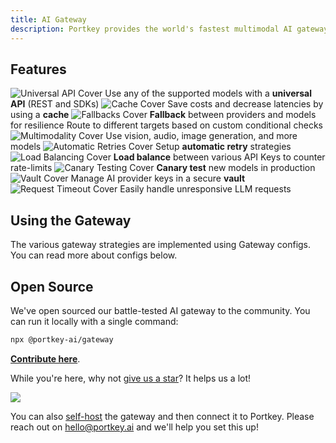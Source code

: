 ```yaml
---
title: AI Gateway
description: Portkey provides the world's fastest multimodal AI gateway that enables working with multiple LLM providers as well as different modalities very easy. The gateway providers features to improve your app's reliability, cost efficiency and accuracy.
---
```


## Features

<CardGroup cols={3}>

  <Card title="Universal API" href="/docs/product/ai-gateway/universal-api">
    <img src="/images/product/ai-gateway/ai-1.avif" alt="Universal API Cover" />
    Use any of the supported models with a <strong>universal API</strong> (REST and SDKs)
  </Card>

  <Card title="Cache (Simple & Semantic)" href="/docs/product/ai-gateway/cache-simple-and-semantic">
    <img src="/images/product/ai-gateway/ai-2.avif" alt="Cache Cover" />
    Save costs and decrease latencies by using a <strong>cache</strong>
  </Card>

  <Card title="Fallbacks" href="/docs/product/ai-gateway/fallbacks">
    <img src="/images/product/ai-gateway/ai-3.avif" alt="Fallbacks Cover" />
    <strong>Fallback</strong> between providers and models for resilience
  </Card>

  <Card title="Conditional Routing" href="/docs/product/ai-gateway/conditional-routing">
    Route to different targets based on custom conditional checks
  </Card>

  <Card title="Multimodality" href="/docs/product/ai-gateway/multimodal-capabilities">
    <img src="/images/product/ai-gateway/ai-4.avif" alt="Multimodality Cover" />
    Use vision, audio, image generation, and more models
  </Card>

  <Card title="Automatic Retries" href="/docs/product/ai-gateway/automatic-retries">
    <img src="/images/product/ai-gateway/ai-5.avif" alt="Automatic Retries Cover" />
    Setup <strong>automatic retry</strong> strategies
  </Card>

  <Card title="Load Balancing" href="/docs/product/ai-gateway/load-balancing">
    <img src="/images/product/ai-gateway/ai-6.avif" alt="Load Balancing Cover" />
    <strong>Load balance</strong> between various API Keys to counter rate-limits
  </Card>

  <Card title="Canary Testing" href="/docs/product/ai-gateway/canary-testing">
    <img src="/images/product/ai-gateway/ai-7.avif" alt="Canary Testing Cover" />
    <strong>Canary test</strong> new models in production
  </Card>

  <Card title="Vault" href="/docs/product/ai-gateway/virtual-keys">
    <img src="/images/product/ai-gateway/ai-8.avif" alt="Vault Cover" />
    Manage AI provider keys in a secure <strong>vault</strong>
  </Card>

  <Card title="Request Timeout" href="/docs/product/ai-gateway/request-timeouts">
    <img src="/images/product/ai-gateway/ai-9.avif" alt="Request Timeout Cover" />
    Easily handle unresponsive LLM requests
  </Card>

</CardGroup>


## Using the Gateway

The various gateway strategies are implemented using Gateway configs. You can read more about configs below.

<Card title="Configs" href="/docs/product/ai-gateway/configs"/>


## Open Source

We've open sourced our battle-tested AI gateway to the community. You can run it locally with a single command:

```sh
npx @portkey-ai/gateway
```
[**Contribute here**](https://github.com/portkey-ai/gateway).

While you're here, why not [give us a star](https://git.new/ai-gateway-docs)? It helps us a lot!

<Frame>
  <img src="/images/product/ai-gateway/ai-10-gateway.png"/>
</Frame>

You can also [self-host](https://github.com/Portkey-AI/gateway/blob/main/docs/installation-deployments.md) the gateway and then connect it to Portkey. Please reach out on hello@portkey.ai and we'll help you set this up!
